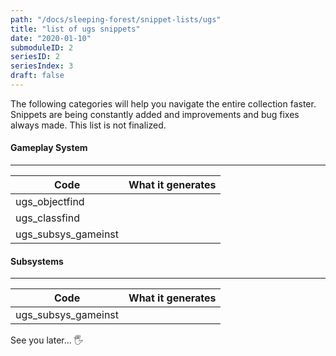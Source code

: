 ```yaml
---
path: "/docs/sleeping-forest/snippet-lists/ugs"
title: "list of ugs snippets"
date: "2020-01-10"
submoduleID: 2
seriesID: 2
seriesIndex: 3
draft: false
---
```


The following categories will help you navigate the entire collection faster.
Snippets are being constantly added and improvements and bug fixes always made.
This list is not finalized.

#### Gameplay System

---

| Code                | What it generates |
| ------------------- | ----------------- |
| ugs_objectfind      |                   |
| ugs_classfind       |                   |
| ugs_subsys_gameinst |                   |

#### Subsystems

---

| Code                | What it generates |
| ------------------- | ----------------- |
| ugs_subsys_gameinst |                   |

See you later... 🖐
